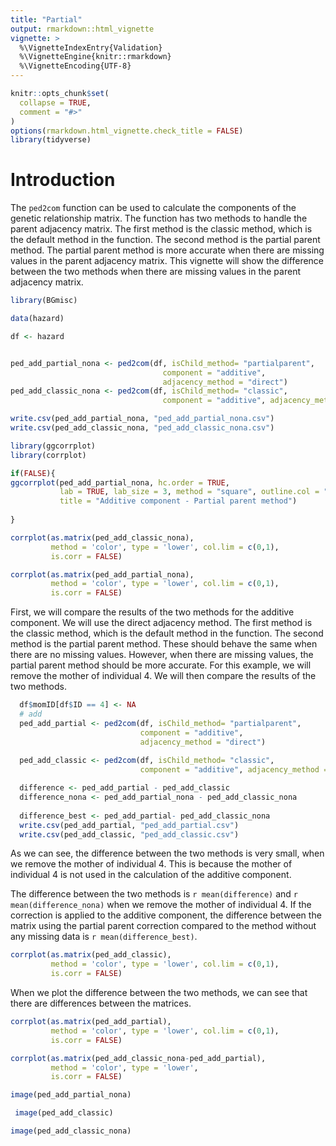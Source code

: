 ```yaml
---
title: "Partial"
output: rmarkdown::html_vignette
vignette: >
  %\VignetteIndexEntry{Validation}
  %\VignetteEngine{knitr::rmarkdown}
  %\VignetteEncoding{UTF-8}
---
```


```r
knitr::opts_chunk$set(
  collapse = TRUE,
  comment = "#>"
)
options(rmarkdown.html_vignette.check_title = FALSE)
library(tidyverse)
```

# Introduction

The `ped2com` function can be used to calculate the components of the genetic relationship matrix. The function has two methods to handle the parent adjacency matrix. The first method is the classic method, which is the default method in the function. The second method is the partial parent method. The partial parent method is more accurate when there are missing values in the parent adjacency matrix. This vignette will show the difference between the two methods when there are missing values in the parent adjacency matrix.

```r
library(BGmisc)

data(hazard)

df <- hazard


ped_add_partial_nona <- ped2com(df, isChild_method= "partialparent",
                                  component = "additive",
                                  adjacency_method = "direct")
ped_add_classic_nona <- ped2com(df, isChild_method= "classic",
                                  component = "additive", adjacency_method = "direct")

write.csv(ped_add_partial_nona, "ped_add_partial_nona.csv")
write.csv(ped_add_classic_nona, "ped_add_classic_nona.csv")
```


```r

library(ggcorrplot)
library(corrplot)

if(FALSE){
ggcorrplot(ped_add_partial_nona, hc.order = TRUE, 
           lab = TRUE, lab_size = 3, method = "square", outline.col = "white", digits = 3,
           title = "Additive component - Partial parent method")
  
}

corrplot(as.matrix(ped_add_classic_nona),
         method = 'color', type = 'lower', col.lim = c(0,1),
         is.corr = FALSE)

corrplot(as.matrix(ped_add_partial_nona),
         method = 'color', type = 'lower', col.lim = c(0,1),
         is.corr = FALSE)

```
First, we will compare the results of the two methods for the additive component. We will use the direct adjacency method. The first method is the classic method, which is the default method in the function. The second method is the partial parent method. These should behave the same when there are no missing values. However, when there are missing values, the partial parent method should be more accurate. For this example, we will remove the mother of individual 4. We will then compare the results of the two methods.

```r

  df$momID[df$ID == 4] <- NA
  # add
  ped_add_partial <- ped2com(df, isChild_method= "partialparent",
                             component = "additive",
                             adjacency_method = "direct")
  
  ped_add_classic <- ped2com(df, isChild_method= "classic",
                             component = "additive", adjacency_method = "direct")

  difference <- ped_add_partial - ped_add_classic
  difference_nona <- ped_add_partial_nona - ped_add_classic_nona
  
  difference_best <- ped_add_partial- ped_add_classic_nona
  write.csv(ped_add_partial, "ped_add_partial.csv")
  write.csv(ped_add_classic, "ped_add_classic.csv")
```


As we can see, the difference between the two methods is very small, when we remove the mother of individual 4. This is because the mother of individual 4 is not used in the calculation of the additive component. 


The difference between the two methods is `r mean(difference)` and `r mean(difference_nona)` when we remove the mother of individual 4. If the correction is applied to the additive component, the difference between the matrix using the partial parent correction compared to the method without any missing data  is `r mean(difference_best)`.


```r
corrplot(as.matrix(ped_add_classic),
         method = 'color', type = 'lower', col.lim = c(0,1),
         is.corr = FALSE)
```
When we plot the difference between the two methods, we can see that there are differences between the matrices. 

```r
corrplot(as.matrix(ped_add_partial),
         method = 'color', type = 'lower', col.lim = c(0,1),
         is.corr = FALSE)
```

```r
corrplot(as.matrix(ped_add_classic_nona-ped_add_partial),
         method = 'color', type = 'lower', 
         is.corr = FALSE)
```
```r
image(ped_add_partial_nona)
```

```r
 image(ped_add_classic)
```

```r
image(ped_add_classic_nona)

```
